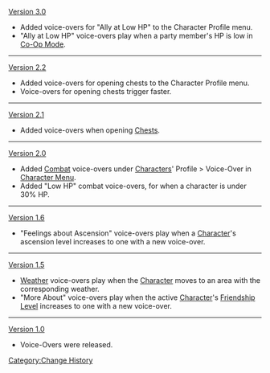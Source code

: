[[Version 3.0]]
* Added voice-overs for "Ally at Low HP" to the Character Profile menu.
* "Ally at Low HP" voice-overs play when a party member's HP is low in [[Co-Op Mode]].
----
[[Version 2.2]]
* Added voice-overs for opening chests to the Character Profile menu.
* Voice-overs for opening chests trigger faster.
----
[[Version 2.1]]
* Added voice-overs when opening [[Chests]].
----
[[Version 2.0]]
* Added [[Combat]] voice-overs under [[Characters]]' Profile > Voice-Over in [[Character Menu]].
* Added "Low HP" combat voice-overs, for when a character is under 30% HP.
----
[[Version 1.6]]
* "Feelings about Ascension" voice-overs play when a [[Character]]'s ascension level increases to one with a new voice-over.
----
[[Version 1.5]]
* [[Weather]] voice-overs play when the [[Character]] moves to an area with the corresponding weather.
* "More About" voice-overs play when the active [[Character]]'s [[Friendship Level]] increases to one with a new voice-over.
----
[[Version 1.0]]
*Voice-Overs were released.
<noinclude>[[Category:Change History]]</noinclude>